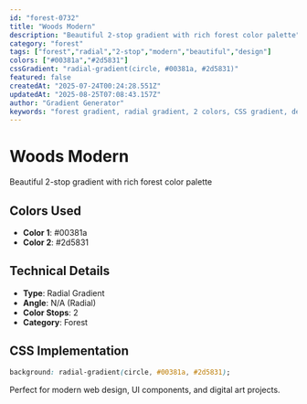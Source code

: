 ```yaml
---
id: "forest-0732"
title: "Woods Modern"
description: "Beautiful 2-stop gradient with rich forest color palette"
category: "forest"
tags: ["forest","radial","2-stop","modern","beautiful","design"]
colors: ["#00381a","#2d5831"]
cssGradient: "radial-gradient(circle, #00381a, #2d5831)"
featured: false
createdAt: "2025-07-24T00:24:28.551Z"
updatedAt: "2025-08-25T07:08:43.157Z"
author: "Gradient Generator"
keywords: "forest gradient, radial gradient, 2 colors, CSS gradient, design, #00381a, #2d5831"
---
```


# Woods Modern

Beautiful 2-stop gradient with rich forest color palette

## Colors Used
- **Color 1**: #00381a
- **Color 2**: #2d5831

## Technical Details
- **Type**: Radial Gradient
- **Angle**: N/A (Radial)
- **Color Stops**: 2
- **Category**: Forest

## CSS Implementation
```css
background: radial-gradient(circle, #00381a, #2d5831);
```

Perfect for modern web design, UI components, and digital art projects.

